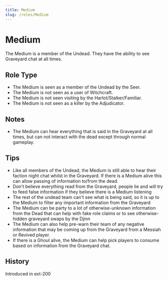```yaml
---
title: Medium
slug: /roles/Medium
---
```


# Medium

The Medium is a member of the Undead. They have the ability to see Graveyard chat at all times.

## Role Type

- The Medium is seen as a member of the Undead by the Seer.
- The Medium is not seen as a user of Witchcraft.
- The Medium is not seen visiting by the Harlot/Stalker/Familiar.
- The Medium is not seen as a killer by the Adjudicator.

## Notes

- The Medium can hear everything that is said in the Graveyard at all times, but can not interact with the dead except through normal gameplay.

## Tips

- Like all members of the Undead, the Medium is still able to hear their faction night chat whilst in the Graveyard. If there is a Medium alive this can allow passing of information to/from the dead.
- Don't believe everything read from the Graveyard, people lie and will try to feed false information if they believe there is a Medium listening
- The rest of the undead team can't see what is being said, so it is up to the Medium to filter any important information from the Graveyard
- The Medium can be party to a lot of otherwise-unknown information from the Dead that can help with fake role claims or to see otherwise-hidden graveyard swaps by the Djinn
- The Medium can also help pre-warn their team of any negative information that may be coming up from the Graveyard from a Messiah or Revived player.
- If there is a Ghoul alive, the Medium can help pick players to consume based on information from the Graveyard chat.

## History

<timeline lineColor="white">
  <event interval="2018-01-01">Introduced in ext-200</event>
</timeline>
